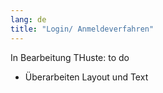 ```yaml
---
lang: de
title: "Login/ Anmeldeverfahren"
---
```


::: {.callout-note}
In Bearbeitung THuste: to do

* Überarbeiten Layout und Text

:::